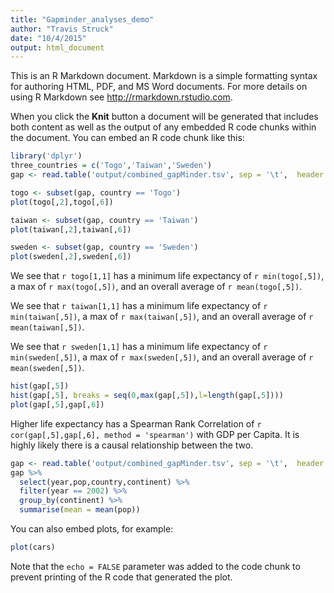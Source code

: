 ```yaml
---
title: "Gapminder_analyses_demo"
author: "Travis Struck"
date: "10/4/2015"
output: html_document
---
```


This is an R Markdown document. Markdown is a simple formatting syntax for authoring HTML, PDF, and MS Word documents. For more details on using R Markdown see <http://rmarkdown.rstudio.com>.

When you click the **Knit** button a document will be generated that includes both content as well as the output of any embedded R code chunks within the document. You can embed an R code chunk like this:
```r
library('dplyr')
three_countries = c('Togo','Taiwan','Sweden')
gap <- read.table('output/combined_gapMinder.tsv', sep = '\t',  header = TRUE)

togo <- subset(gap, country == 'Togo')
plot(togo[,2],togo[,6])

taiwan <- subset(gap, country == 'Taiwan')
plot(taiwan[,2],taiwan[,6])

sweden <- subset(gap, country == 'Sweden')
plot(sweden[,2],sweden[,6])


```

We see that `r togo[1,1]` has a minimum life expectancy of `r min(togo[,5])`, a max of `r max(togo[,5])`, and an overall average of `r mean(togo[,5])`.

We see that `r taiwan[1,1]` has a minimum life expectancy of `r min(taiwan[,5])`, a max of `r max(taiwan[,5])`, and an overall average of `r mean(taiwan[,5])`.

We see that `r sweden[1,1]` has a minimum life expectancy of `r min(sweden[,5])`, a max of `r max(sweden[,5])`, and an overall average of `r mean(sweden[,5])`.

```r
hist(gap[,5])
hist(gap[,5], breaks = seq(0,max(gap[,5]),l=length(gap[,5])))
plot(gap[,5],gap[,6])
```

Higher life expectancy has a Spearman Rank Correlation of `r cor(gap[,5],gap[,6], method = 'spearman')` with GDP per Capita. It is highly likely there is a causal relationship between the two.

```r
gap <- read.table('output/combined_gapMinder.tsv', sep = '\t',  header = TRUE)
gap %>%
  select(year,pop,country,continent) %>%
  filter(year == 2002) %>%
  group_by(continent) %>%
  summarise(mean = mean(pop))


```

You can also embed plots, for example:

```r
plot(cars)
```

Note that the `echo = FALSE` parameter was added to the code chunk to prevent printing of the R code that generated the plot.
